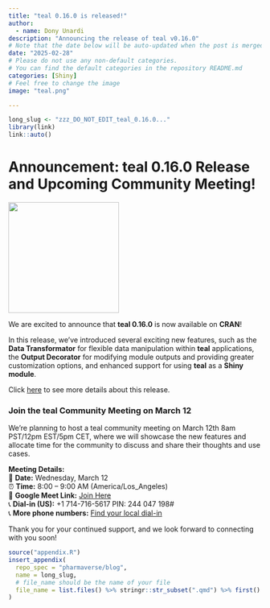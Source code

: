 ```yaml
---
title: "teal 0.16.0 is released!"
author:
  - name: Dony Unardi
description: "Announcing the release of teal v0.16.0"
# Note that the date below will be auto-updated when the post is merged.
date: "2025-02-28"
# Please do not use any non-default categories.
# You can find the default categories in the repository README.md
categories: [Shiny]
# Feel free to change the image
image: "teal.png"

---
```


<!--------------- typical setup ----------------->

```r
long_slug <- "zzz_DO_NOT_EDIT_teal_0.16.0..."
library(link)
link::auto()
```

<!--------------- post begins here ----------------->

# Announcement: teal 0.16.0 Release and Upcoming Community Meeting!
![](teal.png){fig-align="center" width="220"}

We are excited to announce that **teal 0.16.0** is now available on **CRAN**! 

In this release, we’ve introduced several exciting new features, such as the 
**Data Transformator** for flexible data manipulation within **teal** 
applications, the **Output Decorator** for modifying module outputs and 
providing greater customization options, and enhanced support for using **teal** 
as a **Shiny module**. 

Click [here](https://github.com/insightsengineering/teal/releases/tag/v0.16.0)
to see more details about this release.

### Join the teal Community Meeting on March 12

We’re planning to host a teal community meeting on March 12th 8am PST/12pm EST/5pm CET, 
where we will showcase the new features and allocate time for the community to 
discuss and share their thoughts and use cases. 

**Meeting Details:**  
📅 **Date:** Wednesday, March 12  
⏰ **Time:** 8:00 – 9:00 AM (America/Los_Angeles)  
📍 **Google Meet Link:** [Join Here](https://meet.google.com/kyw-gdga-civ)  
📞 **Dial-in (US):** +1 714-716-5617 PIN: 244 047 198#  
📞 **More phone numbers:** [Find your local dial-in](https://tel.meet/kyw-gdga-civ?pin=3167654532438)  

Thank you for your continued support, and we look forward to connecting with you soon!

<!--------------- appendices go here ----------------->

```r
source("appendix.R")
insert_appendix(
  repo_spec = "pharmaverse/blog",
  name = long_slug,
  # file_name should be the name of your file
  file_name = list.files() %>% stringr::str_subset(".qmd") %>% first()
)
```
